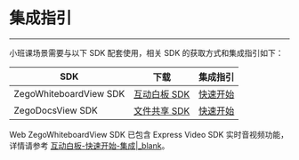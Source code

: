 <style>
table th:nth-of-type(1) { min-width: 120px; width: 30%; }
table th:nth-of-type(2) { min-width: 120px; width: 30%; }
table th:nth-of-type(3) { min-width: 120px; width: 40%; }
table {width: 100%;}
</style>

# 集成指引
---

小班课场景需要与以下 SDK 配套使用，相关 SDK 的获取方式和集成指引如下：

|SDK|下载|集成指引|
|-|-|-|
|ZegoWhiteboardView SDK|[互动白板 SDK](https://doc-zh.zego.im/zh/4423.html)|[快速开始](https://doc-zh.zego.im/zh/4320.html)|
|ZegoDocsView SDK|[文件共享 SDK](https://doc-zh.zego.im/zh/4424.html)|[快速开始](https://doc-zh.zego.im/zh/4339.html)|

<div class="mk-hint">

Web ZegoWhiteboardView SDK 已包含 Express Video SDK 实时音视频功能，详情请参考 [互动白板-快速开始-集成\|_blank](#4320)。
</div>
